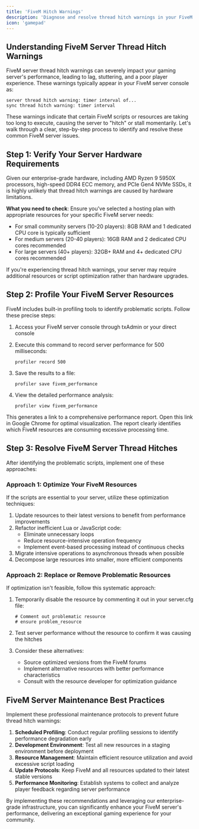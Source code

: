 ```yaml
---
title: 'FiveM Hitch Warnings'
description: 'Diagnose and resolve thread hitch warnings in your FiveM server to improve performance'
icon: 'gamepad'
---
```


## Understanding FiveM Server Thread Hitch Warnings

FiveM server thread hitch warnings can severely impact your gaming server's performance, leading to lag, stuttering, and a poor player experience. These warnings typically appear in your FiveM server console as:

```
server thread hitch warning: timer interval of...
sync thread hitch warning: timer interval
```

These warnings indicate that certain FiveM scripts or resources are taking too long to execute, causing the server to "hitch" or stall momentarily. Let's walk through a clear, step-by-step process to identify and resolve these common FiveM server issues.

## Step 1: Verify Your Server Hardware Requirements
Given our enterprise-grade hardware, including AMD Ryzen 9 5950X processors, high-speed DDR4 ECC memory, and PCIe Gen4 NVMe SSDs, it is highly unlikely that thread hitch warnings are caused by hardware limitations.

**What you need to check**: Ensure you've selected a hosting plan with appropriate resources for your specific FiveM server needs:
- For small community servers (10-20 players): 8GB RAM and 1 dedicated CPU core is typically sufficient
- For medium servers (20-40 players): 16GB RAM and 2 dedicated CPU cores recommended
- For large servers (40+ players): 32GB+ RAM and 4+ dedicated CPU cores recommended

If you're experiencing thread hitch warnings, your server may require additional resources or script optimization rather than hardware upgrades.

## Step 2: Profile Your FiveM Server Resources

FiveM includes built-in profiling tools to identify problematic scripts. Follow these precise steps:

1. Access your FiveM server console through txAdmin or your direct console
2. Execute this command to record server performance for 500 milliseconds:
   ```
   profiler record 500
   ```

3. Save the results to a file:
   ```
   profiler save fivem_performance
   ```

4. View the detailed performance analysis:
   ```
   profiler view fivem_performance
   ```

This generates a link to a comprehensive performance report. Open this link in Google Chrome for optimal visualization. The report clearly identifies which FiveM resources are consuming excessive processing time.

## Step 3: Resolve FiveM Server Thread Hitches

After identifying the problematic scripts, implement one of these approaches:

### Approach 1: Optimize Your FiveM Resources

If the scripts are essential to your server, utilize these optimization techniques:

1. Update resources to their latest versions to benefit from performance improvements
2. Refactor inefficient Lua or JavaScript code:
   - Eliminate unnecessary loops
   - Reduce resource-intensive operation frequency
   - Implement event-based processing instead of continuous checks
3. Migrate intensive operations to asynchronous threads when possible
4. Decompose large resources into smaller, more efficient components

### Approach 2: Replace or Remove Problematic Resources

If optimization isn't feasible, follow this systematic approach:

1. Temporarily disable the resource by commenting it out in your server.cfg file:
   ```
   # Comment out problematic resource
   # ensure problem_resource
   ```

2. Test server performance without the resource to confirm it was causing the hitches
3. Consider these alternatives:
   - Source optimized versions from the FiveM forums
   - Implement alternative resources with better performance characteristics
   - Consult with the resource developer for optimization guidance

## FiveM Server Maintenance Best Practices

Implement these professional maintenance protocols to prevent future thread hitch warnings:

1. **Scheduled Profiling**: Conduct regular profiling sessions to identify performance degradation early
2. **Development Environment**: Test all new resources in a staging environment before deployment
3. **Resource Management**: Maintain efficient resource utilization and avoid excessive script loading
4. **Update Protocols**: Keep FiveM and all resources updated to their latest stable versions
5. **Performance Monitoring**: Establish systems to collect and analyze player feedback regarding server performance

By implementing these recommendations and leveraging our enterprise-grade infrastructure, you can significantly enhance your FiveM server's performance, delivering an exceptional gaming experience for your community. 